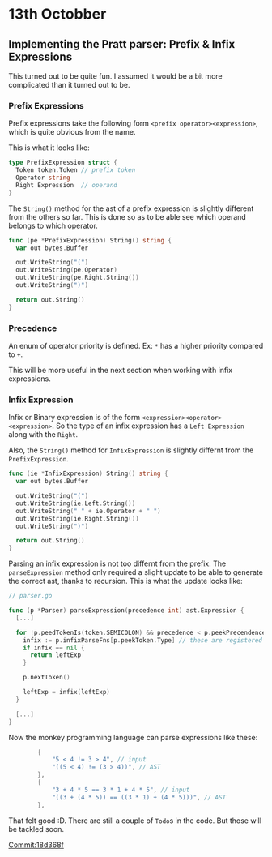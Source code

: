 # 13th Octobber

## Implementing the Pratt parser: Prefix & Infix Expressions

This turned out to be quite fun. I assumed it would be a bit more complicated 
than it turned out to be.

### Prefix Expressions

Prefix expressions take the following form `<prefix operator><expression>`, which is 
quite obvious from the name.

This is what it looks like:

```go
type PrefixExpression struct {
  Token token.Token // prefix token
  Operator string
  Right Expression  // operand
}
```

The `String()` method for the ast of a prefix expression is slightly different from 
the others so far. This is done so as to be able see which operand belongs to which operator.

```go
func (pe *PrefixExpression) String() string {
  var out bytes.Buffer

  out.WriteString("(")
  out.WriteString(pe.Operator)
  out.WriteString(pe.Right.String())
  out.WriteString(")")

  return out.String()
}
```

### Precedence

An enum of operator priority  is defined. Ex: `*` has a higher priority compared 
to `+`.

This will be more useful in the next section when working with infix expressions.

### Infix Expression

Infix or Binary expression is of the form `<expression><operator><expression>`. So the type of 
an infix expression has a `Left Expression` along with the `Right`.

Also, the `String()` method for `InfixExpression` is slightly differnt from the `PrefixExpression`.

```go
func (ie *InfixExpression) String() string {
  var out bytes.Buffer

  out.WriteString("(")
  out.WriteString(ie.Left.String())
  out.WriteString(" " + ie.Operator + " ")
  out.WriteString(ie.Right.String())
  out.WriteString(")")

  return out.String()
}

```

Parsing an infix expression is not too differnt from the prefix. The `parseExpression` method 
only required a slight update to be able to generate the correct ast, thanks to recursion. This 
is what the update looks like:

```go
// parser.go

func (p *Parser) parseExpression(precedence int) ast.Expression {
  [...]

  for !p.peedTokenIs(token.SEMICOLON) && precedence < p.peekPrecendence() {
    infix := p.infixParseFns[p.peekToken.Type] // these are registered when instantiating the Lexer
    if infix == nil {
      return leftExp
    }

    p.nextToken()

    leftExp = infix(leftExp)
  }

  [...]
}
```

Now the monkey programming language can parse expressions like these:
```go
		{
			"5 < 4 != 3 > 4", // input
			"((5 < 4) != (3 > 4))", // AST
		},
		{
			"3 + 4 * 5 == 3 * 1 + 4 * 5", // input
			"((3 + (4 * 5)) == ((3 * 1) + (4 * 5)))", // AST
		},

```

That felt good :D. There are still a couple of `Todo`s in the code. But those 
will be tackled soon.


[Commit:18d368f](https://github.com/Cijin/go-interpreter/commit/18d368f1d4db58b4ea1f35f0e37acd34455f6258)
